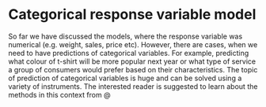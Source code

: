 # Categorical response variable model {#categoricalResponse}
So far we have discussed the models, where the response variable was numerical (e.g. weight, sales, price etc). However, there are cases, when we need to have predictions of categorical variables. For example, predicting what colour of t-shirt will be more popular next year or what type of service a group of consumers would prefer based on their characteristics. The topic of prediction of categorical variables is huge and can be solved using a variety of instruments. The interested reader is suggested to learn about the methods in this context from @
